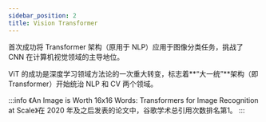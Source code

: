 ```yaml
---
sidebar_position: 2
title: Vision Transformer
---
```


首次成功将 Transformer 架构（原用于 NLP）应用于图像分类任务，挑战了 CNN 在计算机视觉领域的主导地位。

ViT 的成功是深度学习领域方法论的一次重大转变，标志着**“大一统”**架构（即 Transformer）开始统治 NLP 和 CV 两个领域。

:::info
《An Image is Worth 16x16 Words: Transformers for Image Recognition at Scale》在 2020 年及之后发表的论文中，谷歌学术总引用次数排名第1。
:::